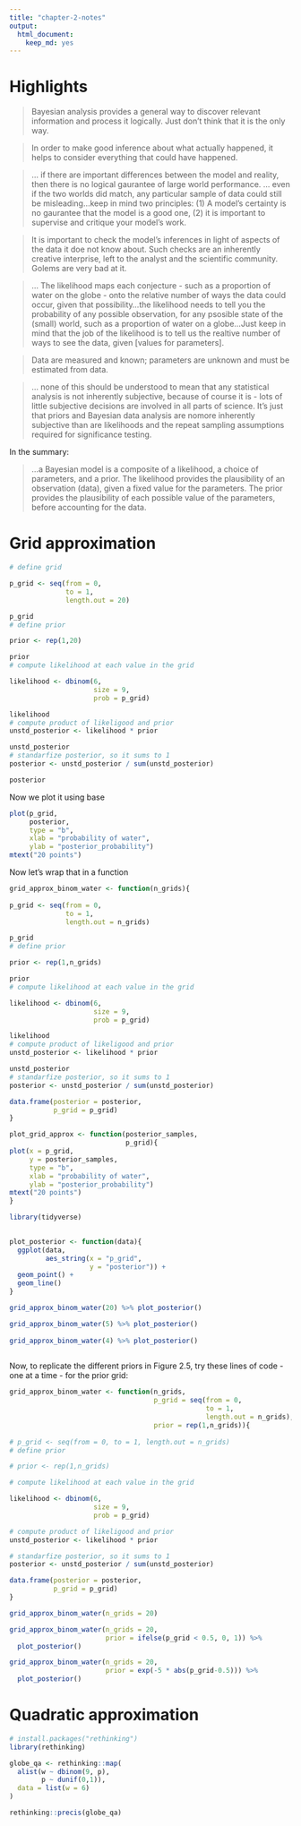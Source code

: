 ```yaml
---
title: "chapter-2-notes"
output: 
  html_document: 
    keep_md: yes
---
```


# Highlights

> Bayesian analysis provides a general way to discover relevant information and process it logically. Just don't think that it is the only way.

> In order to make good inference about what actually happened, it helps to consider everything that could have happened.

> ... if there are important differences between the model and reality, then there is no logical gaurantee of large world performance. ... even if the two worlds did match, any particular sample of data could still be misleading...keep in mind two principles: (1) A model's certainty is no gaurantee that the model is a good one, (2) it is important to supervise and critique your model's work.

> It is important to check the model's inferences in light of aspects of the data it doe not know about. Such checks are an inherently creative interprise, left to the analyst and the scientific community. Golems are very bad at it.

> ... The likelihood maps each conjecture - such as a proportion of water on the globe - onto the relative number of ways the data could occur, given that possibility...the likelihood needs to tell you the probability of any possible observation, for any psosible state of the (small) world, such as a proportion of water on a globe...Just keep in mind that the job of the likelihood is to tell us the realtive number of ways to see the data, given [values for parameters].

> Data are measured and known; parameters are unknown and must be estimated from data.

> ... none of this should be understood to mean that any statistical analysis is not inherently subjective, because of course it is - lots of little subjective decisions are involved in all parts of science. It's just that priors and Bayesian data analysis are nomore inherently subjective than are likelihoods and the repeat sampling assumptions required for significance testing.

In the summary:

> ...a Bayesian model is a composite of a likelihood, a choice of parameters, and a prior. The likelihood provides the plausibility of an observation (data), given a fixed value for the parameters. The prior provides the plausibility of each possible value of the parameters, before accounting for the data.

# Grid approximation

```r
# define grid

p_grid <- seq(from = 0, 
              to = 1, 
              length.out = 20)

p_grid
# define prior

prior <- rep(1,20)

prior
# compute likelihood at each value in the grid

likelihood <- dbinom(6, 
                     size = 9, 
                     prob = p_grid)

likelihood
# compute product of likeligood and prior
unstd_posterior <- likelihood * prior

unstd_posterior
# standarfize posterior, so it sums to 1
posterior <- unstd_posterior / sum(unstd_posterior)

posterior
```

Now we plot it using base

```r

plot(p_grid,
     posterior,
     type = "b",
     xlab = "probability of water",
     ylab = "posterior_probability")
mtext("20 points")

```

Now let's wrap that in a function

```r

grid_approx_binom_water <- function(n_grids){
  
p_grid <- seq(from = 0, 
              to = 1, 
              length.out = n_grids)

p_grid
# define prior

prior <- rep(1,n_grids)

prior
# compute likelihood at each value in the grid

likelihood <- dbinom(6, 
                     size = 9, 
                     prob = p_grid)

likelihood
# compute product of likeligood and prior
unstd_posterior <- likelihood * prior

unstd_posterior
# standarfize posterior, so it sums to 1
posterior <- unstd_posterior / sum(unstd_posterior)

data.frame(posterior = posterior,
           p_grid = p_grid)
}

plot_grid_approx <- function(posterior_samples,
                             p_grid){
plot(x = p_grid,
     y = posterior_samples,
     type = "b",
     xlab = "probability of water",
     ylab = "posterior_probability")
mtext("20 points")
}

library(tidyverse)

  
plot_posterior <- function(data){
  ggplot(data,
         aes_string(x = "p_grid",
                    y = "posterior")) + 
  geom_point() + 
  geom_line()
}

grid_approx_binom_water(20) %>% plot_posterior()

grid_approx_binom_water(5) %>% plot_posterior()
  
grid_approx_binom_water(4) %>% plot_posterior()
  

```

Now, to replicate the different priors in Figure 2.5, try these lines of code - one at a time - for the prior grid:

```r


grid_approx_binom_water <- function(n_grids,
                                    p_grid = seq(from = 0, 
                                                 to = 1, 
                                                 length.out = n_grids),
                                    prior = rep(1,n_grids)){
  
# p_grid <- seq(from = 0, to = 1, length.out = n_grids)
# define prior

# prior <- rep(1,n_grids)

# compute likelihood at each value in the grid

likelihood <- dbinom(6, 
                     size = 9, 
                     prob = p_grid)

# compute product of likeligood and prior
unstd_posterior <- likelihood * prior

# standarfize posterior, so it sums to 1
posterior <- unstd_posterior / sum(unstd_posterior)

data.frame(posterior = posterior,
           p_grid = p_grid)
}

grid_approx_binom_water(n_grids = 20)

grid_approx_binom_water(n_grids = 20,
                        prior = ifelse(p_grid < 0.5, 0, 1)) %>%
  plot_posterior()

grid_approx_binom_water(n_grids = 20,
                        prior = exp(-5 * abs(p_grid-0.5))) %>%
  plot_posterior()

```

# Quadratic approximation

```r
# install.packages("rethinking")
library(rethinking)

globe_qa <- rethinking::map(
  alist(w ~ dbinom(9, p),
        p ~ dunif(0,1)),
  data = list(w = 6)
)

rethinking::precis(globe_qa)
```

